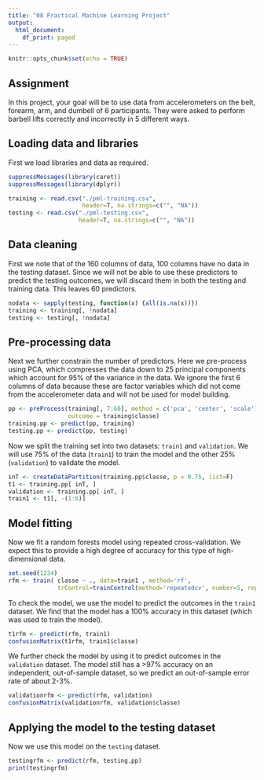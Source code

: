```yaml
---
title: "08 Practical Machine Learning Project"
output:
  html_document:
    df_print: paged
---
```


```r
knitr::opts_chunk$set(echo = TRUE)
```

## Assignment

In this project, your goal will be to use data from accelerometers on the belt, forearm, arm, and dumbell of 6 participants. They were asked to perform barbell lifts correctly and incorrectly in 5 different ways. 

## Loading data and libraries

First we load libraries and data as required.

```r
suppressMessages(library(caret))
suppressMessages(library(dplyr))

training <- read.csv("./pml-training.csv", 
                     header=T, na.strings=c("", "NA"))
testing <- read.csv("./pml-testing.csv", 
                    header=T, na.strings=c("", "NA"))
```

## Data cleaning

First we note that of the 160 columns of data, 100 columns have no data in the testing dataset. Since we will not be able to use these predictors to predict the testing outcomes, we will discard them in both the testing and training data. This leaves 60 predictors.

```r
nodata <- sapply(testing, function(x) {all(is.na(x))})
training <- training[, !nodata]
testing <- testing[, !nodata]
```

## Pre-processing data

Next we further constrain the number of predictors. Here we pre-process using PCA, which compresses the data down to 25 principal components which account for 95% of the variance in the data. We ignore the first 6 columns of data because these are factor variables which did not come from the accelerometer data and will not be used for model building.

```r
pp <- preProcess(training[, 7:60], method = c('pca', 'center', 'scale'), 
                 outcome = training$classe)
training.pp <- predict(pp, training)
testing.pp <- predict(pp, testing)
```

Now we split the training set into two datasets: `train1` and `validation`. We will use 75% of the data (`train1`) to train the model and the other 25% (`validation`) to validate the model. 

```r
inT <- createDataPartition(training.pp$classe, p = 0.75, list=F)
t1 <- training.pp[ inT, ]
validation <- training.pp[-inT, ]
train1 <- t1[, -(1:6)]
```

## Model fitting

Now we fit a random forests model using repeated cross-validation. We expect this to provide a high degree of accuracy for this type of high-dimensional data.

```r
set.seed(1234)
rfm <- train( classe ~ ., data=train1 , method='rf', 
              trControl=trainControl(method='repeatedcv', number=5, repeats=5))
```

To check the model, we use the model to predict the outcomes in the `train1` dataset. We find that the model has a 100% accuracy in this dataset (which was used to train the model). 

```r
t1rfm <- predict(rfm, train1)
confusionMatrix(t1rfm, train1$classe)
```

We further check the model by using it to predict outcomes in the `validation` dataset. The model still has a >97% accuracy on an independent, out-of-sample dataset, so we predict an out-of-sample error rate of about 2-3%. 

```r
validationrfm <- predict(rfm, validation)
confusionMatrix(validationrfm, validation$classe)
```

## Applying the model to the testing dataset

Now we use this model on the `testing` dataset. 
```r
testingrfm <- predict(rfm, testing.pp)
print(testingrfm)
```


